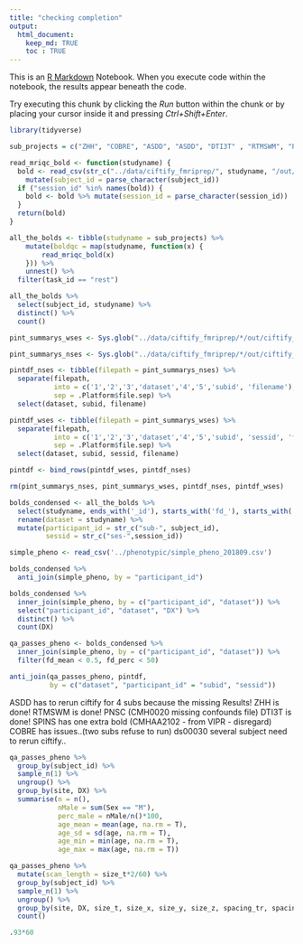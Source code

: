 ```yaml
---
title: "checking completion"
output: 
  html_document:
    keep_md: TRUE
    toc : TRUE
---
```


This is an [R Markdown](http://rmarkdown.rstudio.com) Notebook. When you execute code within the notebook, the results appear beneath the code. 

Try executing this chunk by clicking the *Run* button within the chunk or by placing your cursor inside it and pressing *Ctrl+Shift+Enter*. 


```r
library(tidyverse)

```

```r
sub_projects = c("ZHH", "COBRE", "ASDD", "ASDD", "DTI3T" , "RTMSWM", "PNSC", "SPINS", "ds000030_R1.0.5")

read_mriqc_bold <- function(studyname) {
  bold <- read_csv(str_c("../data/ciftify_fmriprep/", studyname, "/out/mriqc/bold.csv")) %>%
    mutate(subject_id = parse_character(subject_id))
  if ("session_id" %in% names(bold)) {
    bold <- bold %>% mutate(session_id = parse_character(session_id))
  }
  return(bold)
}

all_the_bolds <- tibble(studyname = sub_projects) %>% 
    mutate(boldqc = map(studyname, function(x) {
        read_mriqc_bold(x)
    })) %>%
    unnest() %>%
  filter(task_id == "rest") 

```
```r
all_the_bolds %>%
  select(subject_id, studyname) %>%
  distinct() %>%
  count()
```
```r
pint_summarys_wses <- Sys.glob("../data/ciftify_fmriprep/*/out/ciftify_PINT/sub*/ses*/*summary.csv")

pint_summarys_nses <- Sys.glob("../data/ciftify_fmriprep/*/out/ciftify_PINT/sub*/*summary.csv")

pintdf_nses <- tibble(filepath = pint_summarys_nses) %>%
  separate(filepath,
           into = c('1','2','3','dataset','4','5','subid', 'filename'),
           sep = .Platform$file.sep) %>%
  select(dataset, subid, filename)

pintdf_wses <- tibble(filepath = pint_summarys_wses) %>%
  separate(filepath,
           into = c('1','2','3','dataset','4','5','subid', 'sessid', 'filename'),
           sep = .Platform$file.sep) %>%
  select(dataset, subid, sessid, filename)

pintdf <- bind_rows(pintdf_wses, pintdf_nses)

rm(pint_summarys_nses, pint_summarys_wses, pintdf_nses, pintdf_wses)
```

```r
bolds_condensed <- all_the_bolds %>%
  select(studyname, ends_with('_id'), starts_with('fd_'), starts_with('size'), starts_with('spacing')) %>%
  rename(dataset = studyname) %>%
  mutate(participant_id = str_c("sub-", subject_id),
         sessid = str_c("ses-",session_id)) 
```

```r
simple_pheno <- read_csv('../phenotypic/simple_pheno_201809.csv') 
```

```r
bolds_condensed %>%
  anti_join(simple_pheno, by = "participant_id") 
```



```r
bolds_condensed %>%
  inner_join(simple_pheno, by = c("participant_id", "dataset")) %>%
  select("participant_id", "dataset", "DX") %>%
  distinct() %>%
  count(DX)
```
```r
qa_passes_pheno <- bolds_condensed %>%
  inner_join(simple_pheno, by = c("participant_id", "dataset")) %>%
  filter(fd_mean < 0.5, fd_perc < 50) 
```
```r
anti_join(qa_passes_pheno, pintdf,
          by = c("dataset", "participant_id" = "subid", "sessid"))
```

ASDD has to rerun ciftify for 4 subs because the missing Results!
ZHH is done!
RTMSWM is done!
PNSC (CMH0020 missing confounds file)
DTI3T is done!
SPINS has one extra bold (CMHAA2102 - from VIPR - disregard)
COBRE has issues..(two subs refuse to run)
ds00030 several subject need to rerun ciftify..

```r
qa_passes_pheno %>%
  group_by(subject_id) %>%
  sample_n(1) %>%
  ungroup() %>%
  group_by(site, DX) %>%
  summarise(n = n(),
            nMale = sum(Sex == "M"),
            perc_male = nMale/n()*100,
            age_mean = mean(age, na.rm = T),
            age_sd = sd(age, na.rm = T),
            age_min = min(age, na.rm = T),
            age_max = max(age, na.rm = T))

```
```r
qa_passes_pheno %>%
  mutate(scan_length = size_t*2/60) %>%
  group_by(subject_id) %>%
  sample_n(1) %>%
  ungroup() %>%
  group_by(site, DX, size_t, size_x, size_y, size_z, spacing_tr, spacing_x, spacing_z, scan_length) %>%
  count()

```

```r
.93*60
```

